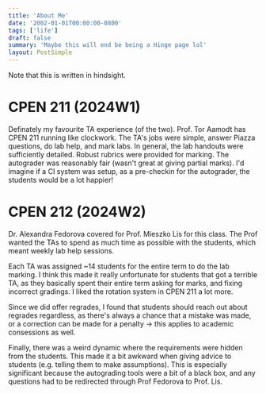 ```yaml
---
title: 'About Me'
date: '2002-01-01T00:00:00-0800'
tags: ['life']
draft: false
summary: 'Maybe this will end be being a Hinge page lol'
layout: PostSimple
---
```


Note that this is written in hindsight.

# CPEN 211 (2024W1)

Definately my favourite TA experience (of the two). Prof. Tor Aamodt has CPEN 211 running like clockwork. The TA's jobs were simple, answer Piazza questions, do lab help, and mark labs. In general, the lab handouts were sufficiently detailed. Robust rubrics were provided for marking. The autograder was reasonably fair (wasn't great at giving partial marks). I'd imagine if a CI system was setup, as a pre-checkin for the autograder, the students would be a lot happier!

# CPEN 212 (2024W2)

Dr. Alexandra Fedorova covered for Prof. Mieszko Lis for this class. The Prof wanted the TAs to spend as much time as possible with the students, which meant weekly lab help sessions. 

Each TA was assigned \~14 students for the entire term to do the lab marking. I think this made it really unfortunate for students that got a terrible TA, as they basically spent their entire term asking for marks, and fixing incorrect gradings. I liked the rotation system in CPEN 211 a lot more. 

Since we did offer regrades, I found that students should reach out about regrades regardless, as there's always a chance that a mistake was made, or a correction can be made for a penalty -> this applies to academic consessions as well.

Finally, there was a weird dynamic where the requirements were hidden from the students. This made it a bit awkward when giving advice to students (e.g. telling them to make assumptions). This is especially significant because the autograding tools were a bit of a black box, and any questions had to be redirected through Prof Fedorova to Prof. Lis.
